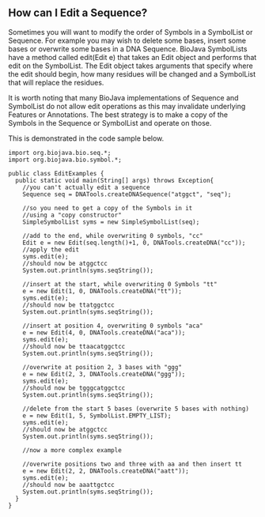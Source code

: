 == How can I Edit a Sequence? ==

Sometimes you will want to modify the order of Symbols in a SymbolList or Sequence. For example you may wish to delete some bases, insert some bases or overwrite some bases in a DNA Sequence. BioJava SymbolLists have a method called edit(Edit e) that takes an Edit object and performs that edit on the SymbolList. The Edit object takes arguments that specify where the edit should begin, how many residues will be changed and a SymbolList that will replace the residues.

It is worth noting that many BioJava implementations of Sequence and SymbolList do not allow edit operations as this may invalidate underlying Features or Annotations. The best strategy is to make a copy of the Symbols in the Sequence or SymbolList and operate on those. 

<nowiki>
This is demonstrated in the code sample below.
</nowiki>

<pre>
import org.biojava.bio.seq.*;
import org.biojava.bio.symbol.*;

public class EditExamples {
  public static void main(String[] args) throws Exception{
    //you can't actually edit a sequence
    Sequence seq = DNATools.createDNASequence("atggct", "seq");

    //so you need to get a copy of the Symbols in it
    //using a "copy constructor"
    SimpleSymbolList syms = new SimpleSymbolList(seq);

    //add to the end, while overwriting 0 symbols, "cc"
    Edit e = new Edit(seq.length()+1, 0, DNATools.createDNA("cc"));
    //apply the edit
    syms.edit(e);
    //should now be atggctcc
    System.out.println(syms.seqString());

    //insert at the start, while overwriting 0 Symbols "tt"
    e = new Edit(1, 0, DNATools.createDNA("tt"));
    syms.edit(e);
    //should now be ttatggctcc
    System.out.println(syms.seqString());

    //insert at position 4, overwriting 0 symbols "aca"
    e = new Edit(4, 0, DNATools.createDNA("aca"));
    syms.edit(e);
    //should now be ttaacatggctcc
    System.out.println(syms.seqString());

    //overwrite at position 2, 3 bases with "ggg"
    e = new Edit(2, 3, DNATools.createDNA("ggg"));
    syms.edit(e);
    //should now be tgggcatggctcc
    System.out.println(syms.seqString());

    //delete from the start 5 bases (overwrite 5 bases with nothing)
    e = new Edit(1, 5, SymbolList.EMPTY_LIST);
    syms.edit(e);
    //should now be atggctcc
    System.out.println(syms.seqString());

    //now a more complex example

    //overwrite positions two and three with aa and then insert tt
    e = new Edit(2, 2, DNATools.createDNA("aatt"));
    syms.edit(e);
    //should now be aaattgctcc
    System.out.println(syms.seqString());
  }
}
</pre>